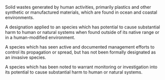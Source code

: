 \item[AMD, anthropogenic marine debris] Solid wastes generated by human activities, primarily plastics and other synthetic or manufactured materials, which are found in ocean and coastal environments.

\item[Invasive species] A designation applied to an species which has potential to cause substantial harm to human or natural systems when found outside of its native range or in a human-modified environment.

\item[Managed species] A species which has seen active and documented management efforts to control its propagation or spread, but has not been formally designated as an invasive species.

\item[Potentially concerning species] A species which has been noted to warrant monitoring or investigation into its potential to cause substantial harm to human or natural systems.

